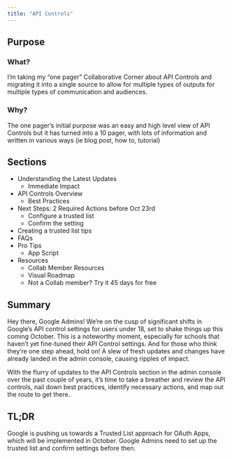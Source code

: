 ```yaml
---
title: "API Controls"
---
```


## Purpose

### What?

I'm taking my "one pager" Collaborative Corner about API Controls and migrating it into a single source to allow for multiple types of outputs for multiple types of communication and audiences. 

### Why?

The one pager's initial purpose was an easy and high level view of API Controls but it has turned into a 10 pager, with lots of information and written in various ways (ie blog post, how to, tutorial)

## Sections

* Understanding the Latest Updates
  * Immediate Impact
* API Controls Overview
  * Best Practices
* Next Steps: 2 Required Actions before Oct 23rd
  * Configure a trusted list
  * Confirm the setting
* Creating a trusted list tips
* FAQs
* Pro Tips
  * App Script
* Resources 
  * Collab Member Resources 
  * Visual Roadmap
  * Not a Collab member? Try it 45 days for free
  
## Summary

Hey there, Google Admins! We're on the cusp of significant shifts in Google's API control settings for users under 18, set to shake things up this coming October. This is a noteworthy moment, especially for schools that haven't yet fine-tuned their API Control settings. And for those who think they're one step ahead, hold on! A slew of fresh updates and changes have already landed in the admin console, causing ripples of impact.

With the flurry of updates to the API Controls section in the admin console over the past couple of years, it's time to take a breather and review the API controls, nail down best practices, identify necessary actions, and map out the route to get there.

## TL;DR

Google is pushing us towards a Trusted List approach for OAuth Apps, which will be implemented in October. Google Admins need to set up the trusted list and confirm settings before then.



